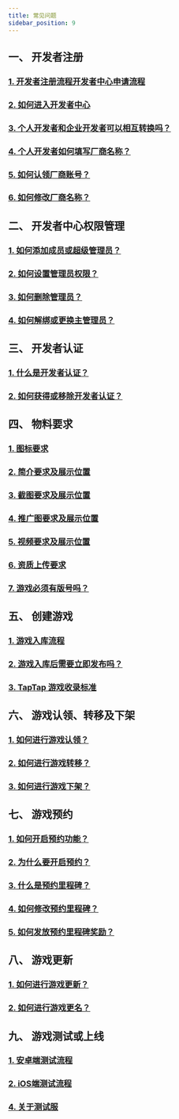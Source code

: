 ```yaml
---
title: 常见问题
sidebar_position: 9
---
```


## **一、 开发者注册**  
### [<FaqLink>1. 开发者注册流程开发者中心申请流程</FaqLink>](/store#厂商创建通道及流程/)  
### [<FaqLink>2. 如何进入开发者中心</FaqLink>](/store#厂商创建通道及流程/)  
### [<FaqLink>3. 个人开发者和企业开发者可以相互转换吗？</FaqLink>](/store#个人开发者与企业开发者有什么区别？可以互相转换吗？/)  
### [<FaqLink>4. 个人开发者如何填写厂商名称？</FaqLink>](/store#个人开发者没有公司，如何填写厂商名称？/)  
### [<FaqLink>5. 如何认领厂商账号？</FaqLink>](/store#厂商名称已存在，如何进行厂商账号认领？/)  
### [<FaqLink>6. 如何修改厂商名称？</FaqLink>](/store#如何修改厂商名称)  


## **二、 开发者中心权限管理**  
### [<FaqLink>1. 如何添加成员或超级管理员？</FaqLink>](/store#添加成员或超级管理员/)  
### [<FaqLink>2. 如何设置管理员权限？</FaqLink>](/store#成员的权限设置和删除/)  
### [<FaqLink>3. 如何删除管理员？</FaqLink>](/store#成员的权限设置和删除/)  
### [<FaqLink>4. 如何解绑或更换主管理员？</FaqLink>](/store#主管理员可以解绑吗？可以设置新的主管理员吗？/)  
 

## **三、 开发者认证**  
### [<FaqLink>1. 什么是开发者认证？</FaqLink>](/store#开发者认证/)  
### [<FaqLink>2. 如何获得或移除开发者认证？</FaqLink>](/store#开发者认证/)  


## **四、 物料要求**  
### [<FaqLink>1. 图标要求</FaqLink>](/store/release/store-material#图标/)  
### [<FaqLink>2. 简介要求及展示位置</FaqLink>](/store/release/store-material#简介/)  
### [<FaqLink>3. 截图要求及展示位置</FaqLink>](/store/release/store-material#截图/)  
### [<FaqLink>4. 推广图要求及展示位置</FaqLink>](/store/release/store-material#推广图/)  
### [<FaqLink>5. 视频要求及展示位置</FaqLink>](/store/release/store-material#视频/)  
### [<FaqLink>6. 资质上传要求</FaqLink>](/store/release/store-agree#资质文件及授权/)  
### [<FaqLink>7. 游戏必须有版号吗？</FaqLink>](/store/release/store-agree#版号)  


## **五、 创建游戏**  
### [<FaqLink>1. 游戏入库流程</FaqLink>](/store/release/store-creategame#游戏入库/)  
### [<FaqLink>2. 游戏入库后需要立即发布吗？</FaqLink>](/store/release/store-creategame#创建游戏审核通过后，可暂不发布游戏吗？/)  
### [<FaqLink>3. TapTap 游戏收录标准</FaqLink>](/store/release/store-agree#暂不收录游戏/)  


## **六、 游戏认领、转移及下架**  
### [<FaqLink>1. 如何进行游戏认领？</FaqLink>](/store/release/store-creategame#我的游戏已经被TapTap收录，可以进行游戏认领吗？/)  
### [<FaqLink>2. 如何进行游戏转移？</FaqLink>](/store/release/store-creategame#游戏主体可以进行转移吗？/)  
### [<FaqLink>3. 如何进行游戏下架？</FaqLink>](/store/release/store-creategame#如何进行游戏下架？/)  


## **七、 游戏预约**  
### [<FaqLink>1. 如何开启预约功能？</FaqLink>](/store/release/store-creategame#游戏预约/)  
### [<FaqLink>2. 为什么要开启预约？</FaqLink>](/store/release/store-creategame#游戏预约/)  
### [<FaqLink>3. 什么是预约里程碑？</FaqLink>](/store/release/store-creategame#预约里程碑/)  
### [<FaqLink>4. 如何修改预约里程碑？</FaqLink>](/store/release/store-creategame#预约里程碑/)
### [<FaqLink>5. 如何发放预约里程碑奖励？</FaqLink>](/store/release/store-creategame#预约里程碑/)   


## **八、 游戏更新**  
### [<FaqLink>1. 如何进行游戏更新？</FaqLink>](/store/release/store-creategame#游戏更新/)  
### [<FaqLink>2. 如何进行游戏更名？</FaqLink>](/store/release/store-creategame#游戏名称可以修改吗？/) 


## **九、 游戏测试或上线**  
### [<FaqLink>1. 安卓端测试流程</FaqLink>](/store/release/store-creategame#游戏测试或上线/)
### [<FaqLink>2. iOS端测试流程</FaqLink>](/store/release/store-creategame#iOS端测试/)     
### [<FaqLink>4. 关于测试服</FaqLink>](/store/release/store-creategame#测试服配置/)  
